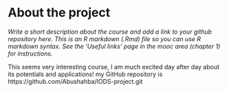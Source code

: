 
# About the project

*Write a short description about the course and add a link to your github repository here. This is an R markdown (.Rmd) file so you can use R markdown syntax. See the 'Useful links' page in the mooc area (chapter 1) for instructions.*

This seems very interesting course, I am much excited day after day about its potentials and applications! my GitHub repository is https://github.com/Abushahba/IODS-project.git 